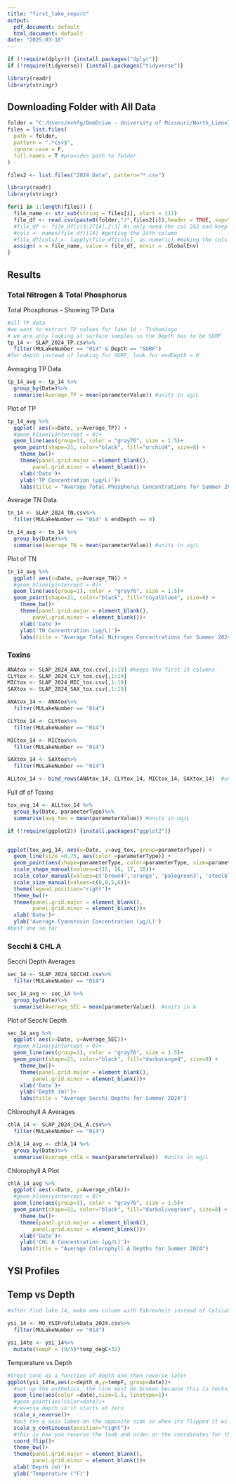 ```yaml
---
title: "first_lake_report"
output:
  pdf_document: default
  html_document: default
date: "2025-03-18"
---
```


```r
if (!require(dplyr)) {install.packages("dplyr")}
if (!require(tidyverse)) {install.packages("tidyverse")}

library(readr)
library(stringr)
```

## Downloading Folder with All Data\
```r
folder = "C:/Users/mvhfg/OneDrive - University of Missouri/North_Limnology/priv_lake_rep/Private_Lake_Reports/2024 Data"
files = list.files(
  path = folder,
  pattern = ".*csv$",
  ignore.case = F,
  full.names = T #provides path to folder
)

files2 <- list.files("2024 Data", pattern="*.csv")

library(readr)
library(stringr)

for(i in 1:length(files)) {
  file_name <- str_sub(string = files[i], start = 111)
  file_df <- read.csv(paste0(folder,"/",files2[i]),header = TRUE, sep=",")
  #file_df <- file_df[c(3:2714),2:3] #i only need the col 2&3 and keep rows 2:2714
  #cols <- names(file_df)[14] #getting the 14th column 
  #file_df[cols] <- lapply(file_df[cols], as.numeric) #making the cols column(s) numeric
  assign( x = file_name, value = file_df, envir = .GlobalEnv)
}
```


## Results

### Total Nitrogen & Total Phosphorus\
Total Phosphorus - Showing TP Data
```r
#all TP data
#we want to extract TP values for lake 14 - Tishomingo
# we are only looking at surface samples so the Depth has to be SURF
tp_14 <- SLAP_2024_TP.csv%>%
  filter(MULakeNumber == "014" & Depth == "SURF")
#for depth instead of looking for SURF, look for endDepth = 0
```

Averaging TP Data
```r
tp_14_avg <- tp_14 %>%
  group_by(Date)%>%
  summarise(Average_TP = mean(parameterValue)) #units in ug/L
```

Plot of TP
```r
tp_14_avg %>%
  ggplot( aes(x=Date, y=Average_TP)) +
  #geom_hline(yintercept = 0)+
  geom_line(aes(group=1), color = "gray76", size = 1.5)+
  geom_point(shape=21, color="black", fill="orchid4", size=8) +
    theme_bw()+
    theme(panel.grid.major = element_blank(), 
        panel.grid.minor = element_blank())+
    xlab('Date')+
    ylab('TP Concentration (µg/L)')+
    labs(title = "Average Total Phosphorus Concentrations for Summer 2024")
```


Average TN Data
```r
tn_14 <- SLAP_2024_TN.csv%>%
  filter(MULakeNumber == "014" & endDepth == 0)

tn_14_avg <- tn_14 %>%
  group_by(Date)%>%
  summarise(Average_TN = mean(parameterValue)) #units in ug/L
```

Plot of TN
```r
tn_14_avg %>%
  ggplot( aes(x=Date, y=Average_TN)) +
  #geom_hline(yintercept = 0)+
  geom_line(aes(group=1), color = "gray76", size = 1.5)+
  geom_point(shape=21, color="black", fill="royalblue4", size=8) +
    theme_bw()+
    theme(panel.grid.major = element_blank(), 
        panel.grid.minor = element_blank())+
    xlab('Date')+
    ylab('TN Concentration (µg/L)')+
    labs(title = "Average Total Nitrogen Concentrations for Summer 2024")
```

### Toxins
```r
ANAtox <- SLAP_2024_ANA_tox.csv[,1:19] #keeps the first 19 columns
CLYtox <- SLAP_2024_CLY_tox.csv[,1:19]
MICtox <- SLAP_2024_MIC_tox.csv[,1:19]
SAXtox <- SLAP_2024_SAX_tox.csv[,1:19]

ANAtox_14 <- ANAtox%>%
  filter(MULakeNumber == "014")

CLYtox_14 <- CLYtox%>%
  filter(MULakeNumber == "014")

MICtox_14 <- MICtox%>%
  filter(MULakeNumber == "014")

SAXtox_14 <- SAXtox%>%
  filter(MULakeNumber == "014")

ALLtox_14 <- bind_rows(ANAtox_14, CLYtox_14, MICtox_14, SAXtox_14)  #units in ug/L
```

Full df of Toxins
```r
tox_avg_14 <- ALLtox_14 %>%
  group_by(Date, parameterType)%>%
  summarise(avg_tox = mean(parameterValue)) #units in ug/L

if (!require(ggplot2)) {install.packages("ggplot2")}


ggplot(tox_avg_14, aes(x=Date, y=avg_tox, group=parameterType)) +
  geom_line(size =0.75, aes(color =parameterType)) +
  geom_point(aes(shape=parameterType, color=parameterType, size=parameterType))+
  scale_shape_manual(values=c(15, 16, 17, 18))+
  scale_color_manual(values=c('brown4','orange', 'palegreen3', 'steelblue'))+
  scale_size_manual(values=c(8,8,5,6))+
  theme(legend.position="right")+
  theme_bw()+
  theme(panel.grid.major = element_blank(), 
        panel.grid.minor = element_blank())+
  xlab('Date')+
  ylab('Average Cyanotoxin Concentration (µg/L)') 
#best one so far
```

### Secchi & CHL A

Secchi Depth Averages
```r
sec_14 <- SLAP_2024_SECCHI.csv%>%
  filter(MULakeNumber == "014")

sec_14_avg <- sec_14 %>%
  group_by(Date)%>%
  summarise(Average_SEC = mean(parameterValue))  #units in m
```

Plot of Secchi Depth
```r
sec_14_avg %>%
  ggplot( aes(x=Date, y=Average_SEC))+
  #geom_hline(yintercept = 0)+
  geom_line(aes(group=1), color = "gray76", size = 1.5)+
  geom_point(shape=21, color="black", fill="darkorange4", size=8) +
    theme_bw()+
    theme(panel.grid.major = element_blank(), 
        panel.grid.minor = element_blank())+
    xlab('Date')+
    ylab('Depth (m)')+
    labs(title = "Average Secchi Depths for Summer 2024")
```

Chlorophyll A Averages
```r
chlA_14 <- SLAP_2024_CHL_A.csv%>%
  filter(MULakeNumber == "014")

chlA_14_avg <- chlA_14 %>%
  group_by(Date)%>%
  summarise(Average_chlA = mean(parameterValue))  #units in ug/L
```

Chlorophyll A Plot
```r
chlA_14_avg %>%
  ggplot( aes(x=Date, y=Average_chlA))+
  #geom_hline(yintercept = 0)+
  geom_line(aes(group=1), color = "gray76", size = 1.5)+
  geom_point(shape=21, color="black", fill="darkolivegreen", size=8) +
    theme_bw()+
    theme(panel.grid.major = element_blank(), 
        panel.grid.minor = element_blank())+
    xlab('Date')+
    ylab('CHL A Concentration (µg/L)')+
    labs(title = "Average Chlorophyll A Depths for Summer 2024")
```

## YSI Profiles\

## Temp vs Depth 
```r
#after find lake 14, make new column with Fahrenheit instead of Celsius

ysi_14 <- MO_YSIProfileData_2024.csv%>%
  filter(MULakeNumber == "014")

ysi_14te <- ysi_14%>%
  mutate(tempF = (9/5)*temp_degC+32)
```

Temperature vs Depth
```r
#treat conc as a function of depth and then reverse later
ggplot(ysi_14te,aes(x=depth_m,y=tempF, group=date))+
  #set up the asthetics, the line must be broken because this is technically discrete data
  geom_line(aes(color =date),size=1.5, linetype=1)+
  #geom_point(aes(color=date))+
  #reverse depth so it starts at zero
  scale_x_reverse()+
  #put the y axis labes on the opposite side so when its flipped it will appear at top
  scale_y_continuous(position="right")+
  #this is how you reverse the look and order or the coordinates for the graph
  coord_flip()+
  theme_bw()+
  theme(panel.grid.major = element_blank(), 
        panel.grid.minor = element_blank())+
  xlab('Depth (m)')+
  ylab('Temperature (°F)')
```

